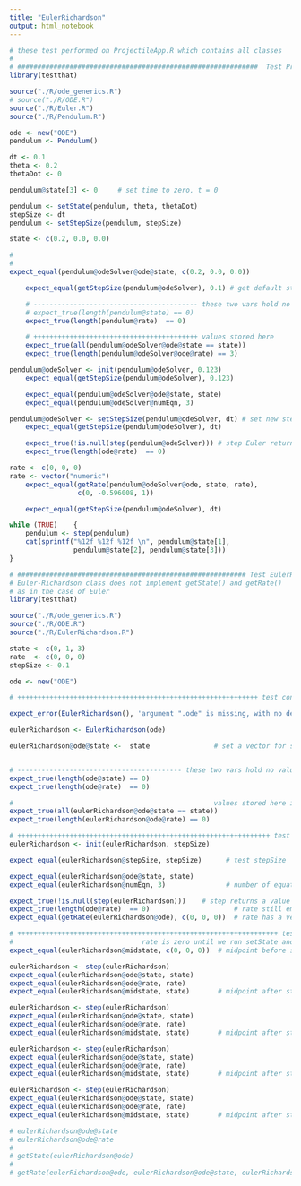 ```yaml
---
title: "EulerRichardson"
output: html_notebook
---
```



```r
# these test performed on ProjectileApp.R which contains all classes
#
# ############################################################  Test Projectile
library(testthat)

source("./R/ode_generics.R")
# source("./R/ODE.R")
source("./R/Euler.R")
source("./R/Pendulum.R")

ode <- new("ODE")
pendulum <- Pendulum()

dt <- 0.1
theta <- 0.2
thetaDot <- 0

pendulum@state[3] <- 0     # set time to zero, t = 0

pendulum <- setState(pendulum, theta, thetaDot)
stepSize <- dt
pendulum <- setStepSize(pendulum, stepSize)

state <- c(0.2, 0.0, 0.0)

# 
# 
expect_equal(pendulum@odeSolver@ode@state, c(0.2, 0.0, 0.0))

    expect_equal(getStepSize(pendulum@odeSolver), 0.1) # get default step size

    # ----------------------------------------- these two vars hold no values
    # expect_true(length(pendulum@state) == 0)
    expect_true(length(pendulum@rate)  == 0)

    # +++++++++++++++++++++++++++++++++++++++++ values stored here
    expect_true(all(pendulum@odeSolver@ode@state == state))
    expect_true(length(pendulum@odeSolver@ode@rate) == 3)

pendulum@odeSolver <- init(pendulum@odeSolver, 0.123)
    expect_equal(getStepSize(pendulum@odeSolver), 0.123)

    expect_equal(pendulum@odeSolver@ode@state, state)
    expect_equal(pendulum@odeSolver@numEqn, 3)

pendulum@odeSolver <- setStepSize(pendulum@odeSolver, dt) # set new step size
    expect_equal(getStepSize(pendulum@odeSolver), dt)

    expect_true(!is.null(step(pendulum@odeSolver))) # step Euler returns a value
    expect_true(length(ode@rate)  == 0)

rate <- c(0, 0, 0)
rate <- vector("numeric")
    expect_equal(getRate(pendulum@odeSolver@ode, state, rate),
                 c(0, -0.596008, 1))

    expect_equal(getStepSize(pendulum@odeSolver), dt)

while (TRUE)    {
    pendulum <- step(pendulum)
    cat(sprintf("%12f %12f %12f \n", pendulum@state[1], 
                pendulum@state[2], pendulum@state[3]))
}
```


```r
# ######################################################### Test EulerRichardson
# Euler-Richardson class does not implement getState() and getRate() 
# as in the case of Euler
library(testthat)

source("./R/ode_generics.R")
source("./R/ODE.R")
source("./R/EulerRichardson.R")

state <- c(0, 1, 3)
rate  <- c(0, 0, 0)
stepSize <- 0.1

ode <- new("ODE")

# ++++++++++++++++++++++++++++++++++++++++++++++++++++++++++++ test constructor

expect_error(EulerRichardson(), 'argument ".ode" is missing, with no default')

eulerRichardson <- EulerRichardson(ode)

eulerRichardson@ode@state <-  state                # set a vector for state


# ----------------------------------------- these two vars hold no values
expect_true(length(ode@state) == 0)
expect_true(length(ode@rate)  == 0)

#                                                  values stored here in ode
expect_true(all(eulerRichardson@ode@state == state))
expect_true(length(eulerRichardson@ode@rate) == 0)

# +++++++++++++++++++++++++++++++++++++++++++++++++++++++++++++++ test init()
eulerRichardson <- init(eulerRichardson, stepSize)

expect_equal(eulerRichardson@stepSize, stepSize)      # test stepSize

expect_equal(eulerRichardson@ode@state, state)
expect_equal(eulerRichardson@numEqn, 3)               # number of equations

expect_true(!is.null(step(eulerRichardson)))    # step returns a value not NULL
expect_true(length(ode@rate)  == 0)                     # rate still empty
expect_equal(getRate(eulerRichardson@ode), c(0, 0, 0))  # rate has a vector

# +++++++++++++++++++++++++++++++++++++++++++++++++++++++++++++++++ test step()
#                                rate is zero until we run setState and getRate
expect_equal(eulerRichardson@midstate, c(0, 0, 0))  # midpoint before step

eulerRichardson <- step(eulerRichardson) 
expect_equal(eulerRichardson@ode@state, state)
expect_equal(eulerRichardson@ode@rate, rate)
expect_equal(eulerRichardson@midstate, state)       # midpoint after step

eulerRichardson <- step(eulerRichardson)
expect_equal(eulerRichardson@ode@state, state)
expect_equal(eulerRichardson@ode@rate, rate)
expect_equal(eulerRichardson@midstate, state)       # midpoint after step

eulerRichardson <- step(eulerRichardson)
expect_equal(eulerRichardson@ode@state, state)
expect_equal(eulerRichardson@ode@rate, rate)
expect_equal(eulerRichardson@midstate, state)       # midpoint after step

eulerRichardson <- step(eulerRichardson) 
expect_equal(eulerRichardson@ode@state, state)
expect_equal(eulerRichardson@ode@rate, rate)
expect_equal(eulerRichardson@midstate, state)       # midpoint after step

# eulerRichardson@ode@state
# eulerRichardson@ode@rate
# 
# getState(eulerRichardson@ode)
# 
# getRate(eulerRichardson@ode, eulerRichardson@ode@state, eulerRichardson@ode@rate)

```

